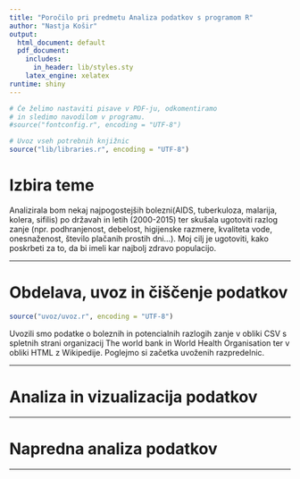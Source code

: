 ```yaml
---
title: "Poročilo pri predmetu Analiza podatkov s programom R"
author: "Nastja Košir"
output:
  html_document: default
  pdf_document:
    includes:
      in_header: lib/styles.sty
    latex_engine: xelatex
runtime: shiny
---
```


```r
# Če želimo nastaviti pisave v PDF-ju, odkomentiramo
# in sledimo navodilom v programu.
#source("fontconfig.r", encoding = "UTF-8")

# Uvoz vseh potrebnih knjižnic
source("lib/libraries.r", encoding = "UTF-8")
```

# Izbira teme

Analizirala bom nekaj najpogostejših bolezni(AIDS, tuberkuloza, malarija, kolera, sifilis) po državah in letih (2000-2015) ter skušala ugotoviti razlog zanje (npr. podhranjenost, debelost, higijenske razmere, kvaliteta vode, onesnaženost, število plačanih prostih dni...). Moj cilj je ugotoviti, kako poskrbeti za to, da bi imeli kar najbolj zdravo populacijo.

***

# Obdelava, uvoz in čiščenje podatkov

```r
source("uvoz/uvoz.r", encoding = "UTF-8")
```

Uvozili smo podatke o boleznih in potencialnih razlogih zanje v obliki CSV s spletnih strani organizacij The world bank in World Health Organisation ter v obliki HTML z Wikipedije. Poglejmo si začetka uvoženih razpredelnic.


***

# Analiza in vizualizacija podatkov

***

# Napredna analiza podatkov

***

